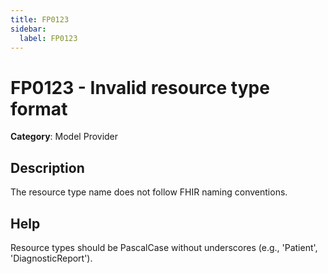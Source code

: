 ```yaml
---
title: FP0123
sidebar:
  label: FP0123
---
```


# FP0123 - Invalid resource type format

**Category**: Model Provider

## Description

The resource type name does not follow FHIR naming conventions.

## Help

Resource types should be PascalCase without underscores (e.g., 'Patient', 'DiagnosticReport').
